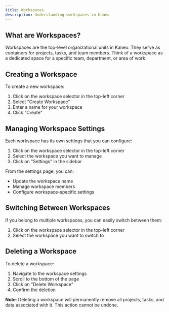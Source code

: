 ```yaml
---
title: Workspaces
description: Understanding workspaces in Kaneo
---
```


## What are Workspaces?

Workspaces are the top-level organizational units in Kaneo. They serve as containers for projects, tasks, and team members. Think of a workspace as a dedicated space for a specific team, department, or area of work.

## Creating a Workspace

To create a new workspace:

1. Click on the workspace selector in the top-left corner
2. Select "Create Workspace"
3. Enter a name for your workspace
4. Click "Create"

## Managing Workspace Settings

Each workspace has its own settings that you can configure:

1. Click on the workspace selector in the top-left corner
2. Select the workspace you want to manage
3. Click on "Settings" in the sidebar

From the settings page, you can:
- Update the workspace name
- Manage workspace members
- Configure workspace-specific settings

## Switching Between Workspaces

If you belong to multiple workspaces, you can easily switch between them:

1. Click on the workspace selector in the top-left corner
2. Select the workspace you want to switch to

## Deleting a Workspace

To delete a workspace:

1. Navigate to the workspace settings
2. Scroll to the bottom of the page
3. Click on "Delete Workspace"
4. Confirm the deletion

**Note**: Deleting a workspace will permanently remove all projects, tasks, and data associated with it. This action cannot be undone.
